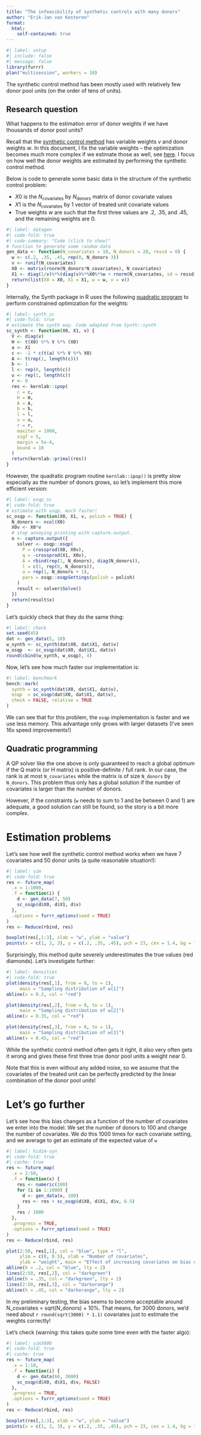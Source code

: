 ```yaml
---
title: "The infeasibility of synthetic controls with many donors"
author: "Erik-Jan van Kesteren"
format: 
  html:
    self-contained: true
---
```


```r
#| label: setup
#| include: false
#| message: false
library(furrr)
plan("multisession", workers = 10)
```

The synthetic control method has been mostly used with relatively few donor pool units (on the order of tens of units). 

::: {.callout-tip}
## Research question
What happens to the estimation error of donor weights if we have thousands of donor pool units?
:::

Recall that the [synthetic control method](https://www.aeaweb.org/articles?id=10.1257/jel.20191450) has variable weights $v$ and donor weights $w$. In this document, I fix the variable weights -- the optimization becomes much more complex if we estimate those as well, see [here](http://congress-files.s3.amazonaws.com/2022-07/Synthetic%2520Control%2520Methods.pdf). I focus on how well the donor weights are estimated by performing the synthetic control method.

Below is code to generate some basic data in the structure of the synthetic control problem:

- $X0$ is the $N_\text{covariates}$ by $N_\text{donors}$ matrix of donor covariate values
- $X1$ is the $N_\text{covariates}$ by 1 vector of treated unit covariate values
- True weights $w$ are such that the first three values are .2, .35, and .45,  and the remaining weights are 0.


```r
#| label: datagen
#| code-fold: true
#| code-summary: "Code (click to show)"
# function to generate some random data
gen_data <- function(N_covariates = 10, N_donors = 20, ressd = 0) {
  w <- c(.2, .35, .45, rep(0, N_donors-3)) 
  v <- runif(N_covariates)
  X0 <- matrix(rnorm(N_donors*N_covariates), N_covariates)
  X1 <- diag(1/v)%*%(diag(v)%*%X0%*%w + rnorm(N_covariates, sd = ressd))
  return(list(X0 = X0, X1 = X1, w = w, v = v))
}
```


Internally, the Synth package in R uses the following [quadratic program](https://en.wikipedia.org/wiki/Quadratic_programming) to perform constrained optimization for the weights:
```r
#| label: synth_sc
#| code-fold: true
# estimate the synth way. Code adapted from Synth::synth
sc_synth <- function(X0, X1, v) {
  V <- diag(v)
  H <- t(X0) %*% V %*% (X0)
  a <- X1
  c <- -1 * c(t(a) %*% V %*% X0)
  A <- t(rep(1, length(c)))
  b <- 1
  l <- rep(0, length(c))
  u <- rep(1, length(c))
  r <- 0
  res <- kernlab::ipop(
    c = c,
    H = H,
    A = A,
    b = b,
    l = l,
    u = u,
    r = r,
    maxiter = 1000,
    sigf = 5,
    margin = 5e-4,
    bound = 10
  )
  return(kernlab::primal(res))
}
```

However, the quadratic program routine `kernlab::ipop()` is pretty slow especially as the number of donors grows, so let's implement this more efficient version: 

```r
#| label: osqp_sc
#| code-fold: true
# estimate with osqp, much faster!
sc_osqp <- function(X0, X1, v, polish = TRUE) {
  N_donors <- ncol(X0)
  X0v <- X0*v
  # stop annoying printing with capture.output.
  o <- capture.output({ 
    solver <- osqp::osqp(
      P = crossprod(X0, X0v),
      q = -crossprod(X1, X0v),
      A = rbind(rep(1, N_donors), diag(N_donors)),
      l = c(1, rep(0, N_donors)),
      u = rep(1, N_donors + 1),
      pars = osqp::osqpSettings(polish = polish)
    )
    result <- solver$Solve()
  })
  return(result$x)
}
```

Let's quickly check that they do the same thing:

```r
#| label: check
set.seed(45)
dat <- gen_data(5, 10)
w_synth <- sc_synth(dat$X0, dat$X1, dat$v)
w_osqp  <- sc_osqp(dat$X0, dat$X1, dat$v)
round(cbind(w_synth, w_osqp), 4)
```
Now, let's see how much faster our implementation is:

```r
#| label: benchmark
bench::mark(
  synth = sc_synth(dat$X0, dat$X1, dat$v),
  osqp  = sc_osqp(dat$X0, dat$X1, dat$v),
  check = FALSE, relative = TRUE
)
```

We can see that for this problem, the `osqp` implementation is faster and we use less memory. This advantage only grows with larger datasets (I've seen 16x speed improvements!)

:::{.callout-warning}
## Quadratic programming

A QP solver like the one above is only guaranteed to reach a global optimum if the Q matrix (or H matrix) is positive-definite / full rank. In our case, the rank is at most `N_covariates` while the matrix is of size `N_donors` by `N_donors`. This problem thus only has a global solution if the number of covariates is larger than the number of donors.

However, if the constraints (`w` needs to sum to 1 and be between 0 and 1) are adequate, a good solution can still be found, so the story is a bit more complex.
:::

# Estimation problems

Let's see how well the synthetic control method works when we have 7 covariates and 50 donor units (a quite reasonable situation!):
```r
#| label: sim
#| code-fold: true
res <- future_map(
  .x = 1:1000, 
  .f = function(i) {
    d <- gen_data(7, 50)
    sc_osqp(d$X0, d$X1, d$v)
  }, 
  .options = furrr_options(seed = TRUE)
)
res <- Reduce(rbind, res)

boxplot(res[,1:3], xlab = "w", ylab = "value")
points(x = c(1, 2, 3), y = c(.2, .35, .45), pch = 23, cex = 1.4, bg = "red")
```
Surprisingly, this method quite severely underestimates the true values (red diamonds). Let's investigate further:

```r
#| label: densities
#| code-fold: true
plot(density(res[,1], from = 0, to = 1), 
     main = "Sampling distribution of w[1]")
abline(v = 0.2, col = "red")

plot(density(res[,2], from = 0, to = 1), 
     main = "Sampling distribution of w[2]")
abline(v = 0.35, col = "red")

plot(density(res[,3], from = 0, to = 1), 
     main = "Sampling distribution of w[3]")
abline(v = 0.45, col = "red")

```
While the synthetic control method often gets it right, it also very often gets it wrong and gives these first three true donor pool units a weight near 0. 

::: {.callout-note}
Note that this is even without any added noise, so we assume that the covariates of the treated unit can be perfectly predicted by the linear combination of the donor pool units!
:::


# Let's go further

Let's see how this bias changes as a function of the number of covariates we enter into the model. We set the number of donors to 100 and change the number of covariates. We do this 1000 times for each covariate setting, and we average to get an estimate of the expected value of `w`

```r
#| label: hidim-syn
#| code-fold: true
#| cache: true
res <- future_map(
  .x = 2:50, 
  .f = function(x) {
    res <- numeric(100)
    for (i in 1:1000) {
      d <- gen_data(x, 100)
      res <- res + sc_osqp(d$X0, d$X1, d$v, 6.5)
    }
    res / 1000
  }, 
  .progress = TRUE, 
  .options = furrr_options(seed = TRUE)
)
res <- Reduce(rbind, res)

plot(2:50, res[,1], col = "blue", type = "l", 
     ylim = c(0, 0.5), xlab = "Number of covariates",
     ylab = "weight", main = "Effect of increasing covariates on bias of weight")
abline(h = .2, col = "blue", lty = 2)
lines(2:50, res[,2], col = "darkgreen")
abline(h = .35, col = "darkgreen", lty = 2)
lines(2:50, res[,3], col = "darkorange")
abline(h = .45, col = "darkorange", lty = 2)
```

In my preliminary testing, the bias seems to become acceptable around N_covariates = sqrt(N_donors) + 10%. That means, for 3000 donors, we'd need about `r round(sqrt(3000) * 1.1)` covariates just to estimate the weights correctly!

Let's check (warning: this takes quite some time even with the faster algo):

```r
#| label: sim3000
#| code-fold: true
#| cache: true
res <- future_map(
  .x = 1:10, 
  .f = function(i) {
    d <- gen_data(60, 3000)
    sc_osqp(d$X0, d$X1, d$v, FALSE)
  }, 
  .progress = TRUE,
  .options = furrr_options(seed = TRUE)
)
res <- Reduce(rbind, res)

boxplot(res[,1:3], xlab = "w", ylab = "value")
points(x = c(1, 2, 3), y = c(.2, .35, .45), pch = 23, cex = 1.4, bg = "red")
```